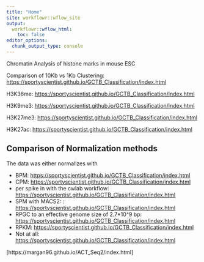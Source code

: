 ```yaml
---
title: "Home"
site: workflowr::wflow_site
output:
  workflowr::wflow_html:
    toc: false
editor_options:
  chunk_output_type: console
---
```


Chromatin Analysis of histone marks in mouse ESC

Comparison of 10Kb vs 1Kb Clustering: [https://sportyscientist.github.io/GCTB_Classification/index.html](clustering_all_marks.html) 

H3K36me: [https://sportyscientist.github.io/GCTB_Classification/index.html](H3K36me3.html) 
 
H3K9me3: [https://sportyscientist.github.io/GCTB_Classification/index.html](H3K9me3.html) 
 
H3K27me3: [https://sportyscientist.github.io/GCTB_Classification/index.html](H3K27me3.html) 
 
H3K27ac: [https://sportyscientist.github.io/GCTB_Classification/index.html](H3K27ac.html) 

## Comparison of Normalization methods

The data was either normalizes with 

* BPM:  [https://sportyscientist.github.io/GCTB_Classification/index.html](norm_comp_BPM.html) 
* CPM:  [https://sportyscientist.github.io/GCTB_Classification/index.html](norm_comp_CPM.html) 
* per spike in with the cwlab workflow:  [https://sportyscientist.github.io/GCTB_Classification/index.html](norm_comp_cwlab.html) 
* SPM with MACS2: :  [https://sportyscientist.github.io/GCTB_Classification/index.html](norm_comp_MACS2.html) 
* RPGC to an effective genome size of 2.7*10^9 bp: [https://sportyscientist.github.io/GCTB_Classification/index.html](norm_comp_RPGC.html)  
* RPKM:  [https://sportyscientist.github.io/GCTB_Classification/index.html](norm_comp_RPKM.html) 
* Not at all:  [https://sportyscientist.github.io/GCTB_Classification/index.html](norm_comp_None.html)  


[https://margan96.github.io/ACT_Seq2/index.html]